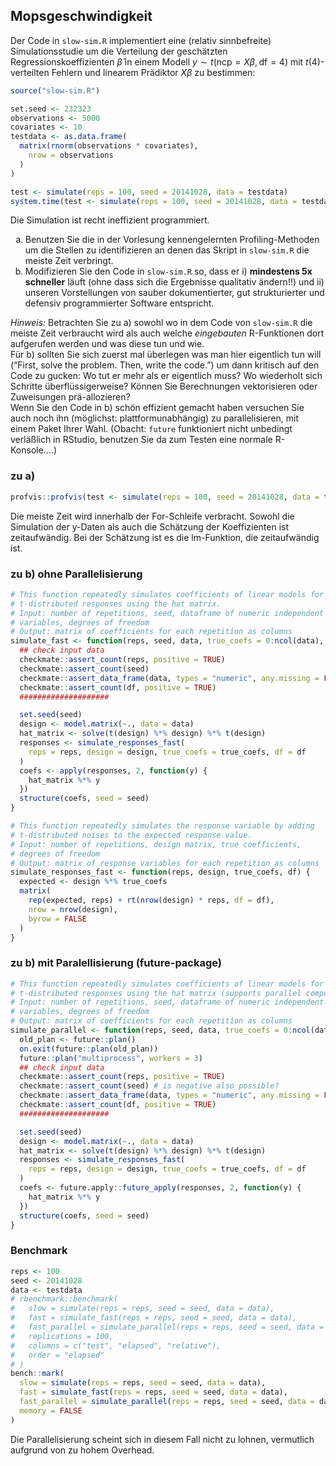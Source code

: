 ## Mopsgeschwindigkeit

Der Code in `slow-sim.R` implementiert eine (relativ sinnbefreite) Simulationsstudie um die Verteilung der geschätzten Regressionskoeffizienten $\hat\beta$ in einem Modell 
$y \sim t(\text{ncp}= X \beta, \text{df}=4)$ mit $t(4)$-verteilten Fehlern und
linearem Prädiktor $X \beta$ zu bestimmen:
```r
source("slow-sim.R")

set.seed <- 232323
observations <- 5000
covariates <- 10
testdata <- as.data.frame(
  matrix(rnorm(observations * covariates),
    nrow = observations
  )
)

test <- simulate(reps = 100, seed = 20141028, data = testdata)
system.time(test <- simulate(reps = 100, seed = 20141028, data = testdata))
```
Die Simulation ist recht ineffizient programmiert.

a) Benutzen Sie die in der Vorlesung kennengelernten Profiling-Methoden um die Stellen zu identifizieren an denen das Skript in `slow-sim.R` die meiste Zeit verbringt. 
b) Modifizieren Sie den Code in `slow-sim.R` so, dass er i) **mindestens 5x schneller** läuft (ohne dass sich die Ergebnisse qualitativ ändern!!) und ii) unseren Vorstellungen von sauber dokumentierter, gut strukturierter und defensiv programmierter Software entspricht.

*Hinweis:* Betrachten Sie zu a) sowohl wo in dem Code von `slow-sim.R`  die meiste Zeit verbraucht wird als auch welche *eingebauten* R-Funktionen dort aufgerufen werden und was diese tun und wie.  
Für b) sollten Sie sich zuerst mal überlegen was man hier eigentlich tun will ("First, solve the problem. Then, write the code.") um dann kritisch auf den Code zu gucken: Wo tut er mehr als er eigentlich muss? Wo wiederholt sich Schritte überflüssigerweise? Können Sie Berechnungen vektorisieren oder Zuweisungen prä-allozieren?  
Wenn Sie den Code in b) schön effizient gemacht haben versuchen Sie auch noch ihn (möglichst: plattformunabhängig) zu parallelisieren, mit einem Paket Ihrer Wahl. (Obacht: `future` funktioniert nicht unbedingt verläßlich in RStudio, benutzen Sie da zum Testen eine normale R-Konsole....)

### zu a)
```r
profvis::profvis(test <- simulate(reps = 100, seed = 20141028, data = testdata))
```
Die meiste Zeit wird innerhalb der For-Schleife verbracht.
Sowohl die Simulation der y-Daten als auch die Schätzung der Koeffizienten
ist zeitaufwändig. Bei der Schätzung ist es die lm-Funktion, die zeitaufwändig
 ist.

### zu b) ohne Parallelisierung
```r
# This function repeatedly simulates coefficients of linear models for
# t-distributed responses using the hat matrix.
# Input: number of repetitions, seed, dataframe of numeric independent
# variables, degrees of freedom
# Output: matrix of coefficients for each repetition as columns
simulate_fast <- function(reps, seed, data, true_coefs = 0:ncol(data), df = 4) {
  ## check input data
  checkmate::assert_count(reps, positive = TRUE)
  checkmate::assert_count(seed) 
  checkmate::assert_data_frame(data, types = "numeric", any.missing = FALSE)
  checkmate::assert_count(df, positive = TRUE)
  ####################

  set.seed(seed)
  design <- model.matrix(~., data = data)
  hat_matrix <- solve(t(design) %*% design) %*% t(design)
  responses <- simulate_responses_fast(
    reps = reps, design = design, true_coefs = true_coefs, df = df
  )
  coefs <- apply(responses, 2, function(y) {
    hat_matrix %*% y
  })
  structure(coefs, seed = seed)
}

# This function repeatedly simulates the response variable by adding
# t-distributed noises to the expected response value.
# Input: number of repetitions, design matrix, true coefficients,
# degrees of freedom
# Output: matrix of response variables for each repetition as columns
simulate_responses_fast <- function(reps, design, true_coefs, df) {
  expected <- design %*% true_coefs
  matrix(
    rep(expected, reps) + rt(nrow(design) * reps, df = df),
    nrow = nrow(design),
    byrow = FALSE
  )
}
```

### zu b) mit Paralellisierung (future-package)
```r
# This function repeatedly simulates coefficients of linear models for
# t-distributed responses using the hat matrix (supports parallel computing).
# Input: number of repetitions, seed, dataframe of numeric independent
# variables, degrees of freedom
# Output: matrix of coefficients for each repetition as columns
simulate_parallel <- function(reps, seed, data, true_coefs = 0:ncol(data), df = 4) {
  old_plan <- future::plan()
  on.exit(future::plan(old_plan))
  future::plan("multiprocess", workers = 3)
  ## check input data
  checkmate::assert_count(reps, positive = TRUE)
  checkmate::assert_count(seed) # is negative also possible?
  checkmate::assert_data_frame(data, types = "numeric", any.missing = FALSE)
  checkmate::assert_count(df, positive = TRUE)
  ####################

  set.seed(seed)
  design <- model.matrix(~., data = data)
  hat_matrix <- solve(t(design) %*% design) %*% t(design)
  responses <- simulate_responses_fast(
    reps = reps, design = design, true_coefs = true_coefs, df = df
  )
  coefs <- future.apply::future_apply(responses, 2, function(y) {
    hat_matrix %*% y
  })
  structure(coefs, seed = seed)
}
```

### Benchmark
```r
reps <- 100
seed <- 20141028
data <- testdata
# rbenchmark::benchmark(
#   slow = simulate(reps = reps, seed = seed, data = data),
#   fast = simulate_fast(reps = reps, seed = seed, data = data),
#   fast_parallel = simulate_parallel(reps = reps, seed = seed, data = data),
#   replications = 100,
#   columns = c("test", "elapsed", "relative"),
#   order = "elapsed"
# )
bench::mark(
  slow = simulate(reps = reps, seed = seed, data = data),
  fast = simulate_fast(reps = reps, seed = seed, data = data),
  fast_parallel = simulate_parallel(reps = reps, seed = seed, data = data),
  memory = FALSE
)
```
Die Parallelisierung scheint sich in diesem Fall nicht zu lohnen, vermutlich
aufgrund von zu hohem Overhead.
